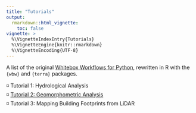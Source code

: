 ```yaml
---
title: "Tutorials"
output: 
  rmarkdown::html_vignette:
    toc: false
vignette: >
  %\VignetteIndexEntry{Tutorials}
  %\VignetteEngine{knitr::rmarkdown}
  %\VignetteEncoding{UTF-8}
---
```


A list of the original [Whitebox Workflows for Python](https://www.whiteboxgeo.com/manual/wbw-user-manual/book/tutorials.html), rewritten in R with the `{wbw}` and `{terra}` packages.

 ◽ Tutorial 1: Hydrological Analysis <br>
 ◽ [Tutorial 2: Geomorphometric Analysis](Tutorial-2.html) <br>
 ◽ Tutorial 3: Mapping Building Footprints from LiDAR <br>
